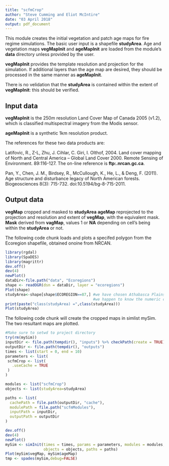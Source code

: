 ---
title: "scfmCrop"
author: "Steve Cumming and Eliot McIntire"
date: "03 April 2018"
output: pdf_document
---

This module creates the initial vegetation and patch age maps for fire regime simulations. The basic user input is a shapefile __studyArea__. Age and vegetation maps __vegMapInit__ and __ageMapInit__ are loaded from the module's __data__ directory unless provided by the user. 

__vegMapInit__ provides the template resolution and projection for the simulation. If additional layers than the age map are desired, they should be processed in the same manner as __ageMapInit__.

There is no velidation that the __studyArea__ is contained within the extent of __vegMapInit__: this should be verified.


## Input data

__vegMapInit__ is the 250m resolution Land Cover Map of Canada 2005 (v1.2), which is classified multispectral imagery from the Modis sensor. 

__ageMapInit__ is a synthetic 1km resolution product. 

The references for these two data products are:

Latifovic, R., Z-L, Zhu, J. Cihlar, C. Giri, I. Olthof, 2004. Land cover mapping of North and Central America –
Global Land Cover 2000. Remote Sensing of Environment. 89:116-127. The on-line reference is __ftp:\ccrs.nrcan.gc.ca\AD\EMS\Landcover2005__.

Pan, Y., Chen, J. M., Birdsey, R., McCullough, K., He, L., & Deng, F. (2011). Age structure and disturbance legacy of North American forests. Biogeosciences 8(3): 715-732. doi:10.5194/bg-8-715-2011.

## Output data

__vegMap__ cropped and masked to __studyArea__
__ageMap__ reprojected to the projection and resolution and extent of __vegMap__, with the equivalent mask.
__Mask__ derived from __vagMap__, values 1 or __NA__ depending on cell's being within the __studyArea__ or not. 

The following code chunk loads and plots a specifed polygon from the Ecoregion shapefile, obtained onoine from NRCAN.


```{r loadShp, echo=FALSE}
library(rgdal)
library(SpaDES)
library(magrittr)
dev.off()
dev(4)
newPlot()
dataDir<-file.path("data", "Ecoregions")
shape <- readOGR(dsn = dataDir, layer = "ecoregions")
Plot(shape)
studyArea<-shape[shape$ECOREGION==87,] #we have chosen Athabasca Plains in northern SK
                                       #we happen to know the numeric code is 87 (easier to type)
print(paste("class(studyArea) =",class(studyArea)))
Plot(studyArea)
```

The following code chunk will create the cropped maps in simlist mySim. The two resultant maps are plotted. 

```{r module_usage, message=FALSE}
#Make sure to setwd to project directory
try(rm(mySim))
inputDir <- file.path(tempdir(), "inputs") %>% checkPath(create = TRUE)
outputDir <- file.path(tempdir(), "outputs")
times <- list(start = 0, end = 10)
parameters <- list(
 scfmCrop <- list(
   .useCache = TRUE
 )
)

modules <- list("scfmCrop")
objects <- list(studyArea=studyArea)

paths <- list(
  cachePath = file.path(outputDir, "cache"),
  modulePath = file.path("scfmModules"),
  inputPath = inputDir,
  outputPath = outputDir
)

dev.off()
dev(4)
newPlot()
mySim <- simInit(times = times, params = parameters, modules = modules,
                 objects = objects, paths = paths)
Plot(mySim$vegMap, mySim$ageMap)
tmp <- spades(mySim,debug=FALSE)
```


